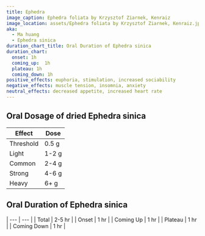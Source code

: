 ```yaml
---
title: Ephedra
image_caption: Ephedra foliata by Krzysztof Ziarnek, Kenraiz
image_location: assets/Ephedra foliata by Krzysztof Ziarnek, Kenraiz.jpg
aka:
  - Ma huang
  - Ephedra sinica
duration_chart_title: Oral Duration of Ephedra sinica
duration_chart:
  onset: 1h
  coming_up:  1h
  plateau: 1h
  coming_down: 1h
positive_effects: euphoria, stimulation, increased sociability
negative_effects: muscle tension, insomnia, anxiety
neutral_effects: decreased appetite, increased heart rate
---
```


## Oral Dosage of dried Ephedra sinica
| Effect | Dose |
| --- | --- |
| Threshold | 0.5 g |
| Light | 1-2 g |
| Common | 2-4 g |
| Strong | 4-6 g |
| Heavy | 6+ g |

## Oral Duration of Ephedra sinica
| --- | --- |
| Total | 2-5 hr |
| Onset | 1 hr |
| Coming Up | 1 hr |
| Plateau | 1 hr |
| Coming Down | 1 hr |





